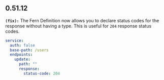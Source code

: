 ## 0.51.12
**`(fix):`** The Fern Definition now allows you to declare status codes for the response without having a type.
This is useful for `204` response status codes.

```yml users.yml
service:
  auth: false
  base-path: /users
  endpoints:
    update:
      path: ""
      response:
        status-code: 204
```


